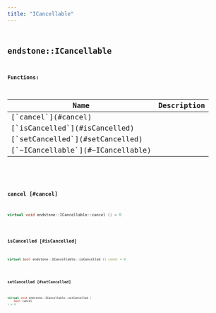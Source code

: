 ```yaml
---
title: "ICancellable"
---
```


## <code className="doc-symbol doc-symbol-class"/> endstone::ICancellable

















**Functions:**

<table>
<thead>
   <tr>
      <th>Name</th>
      <th>Description</th>
   </tr>
</thead>
<tbody>
<tr key="classendstone_1_1_i_cancellable_1a65036acf5f2520cb11d833b4a4daee29">
    <td>[`cancel`](#cancel)</td>
    <td></td>
</tr>
<tr key="classendstone_1_1_i_cancellable_1ad7d9998d26e5339233a01cf718a779ef">
    <td>[`isCancelled`](#isCancelled)</td>
    <td></td>
</tr>
<tr key="classendstone_1_1_i_cancellable_1a348a8d847632c98e42510134d82086ef">
    <td>[`setCancelled`](#setCancelled)</td>
    <td></td>
</tr>
<tr key="classendstone_1_1_i_cancellable_1ab6d311fcaa18971f69a1b23f5a856301">
    <td>[`~ICancellable`](#~ICancellable)</td>
    <td></td>
</tr>
</tbody>
</table>

### <code className="doc-symbol doc-symbol-function"/> cancel [#cancel]

```cpp
virtual void endstone::ICancellable::cancel () = 0
```


### <code className="doc-symbol doc-symbol-function"/> isCancelled [#isCancelled]

```cpp
virtual bool endstone::ICancellable::isCancelled () const = 0
```


### <code className="doc-symbol doc-symbol-function"/> setCancelled [#setCancelled]

```cpp
virtual void endstone::ICancellable::setCancelled (
    bool cancel
) = 0
```

